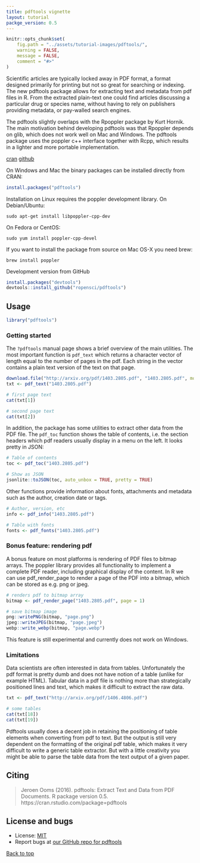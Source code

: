 ```yaml
---
title: pdftools vignette
layout: tutorial
packge_version: 0.5
---
```


```r
knitr::opts_chunk$set(
	fig.path = "../assets/tutorial-images/pdftools/",
	warning = FALSE,
	message = FALSE,
	comment = "#>"
)
```

Scientific articles are typically locked away in PDF format, a format designed primarily for printing but not so great for searching or indexing. The new pdftools package allows for extracting text and metadata from pdf files in R. From the extracted plain-text one could find articles discussing a particular drug or species name, without having to rely on publishers providing metadata, or pay-walled search engines.

The pdftools slightly overlaps with the Rpoppler package by Kurt Hornik. The main motivation behind developing pdftools was that Rpoppler depends on glib, which does not work well on Mac and Windows. The pdftools package uses the poppler c++ interface together with Rcpp, which results in a lighter and more portable implementation.

<section id="installation">

<a href="https://cran.rstudio.com/web/packages/pdftools/"><span class="label label-warning">cran</span></a> <a href="https://github.com/ropensci/pdftools"><span class="label label-info">github</span></a>

On Windows and Mac the binary packages can be installed directly from CRAN:


```r
install.packages("pdftools")
```

Installation on Linux requires the poppler development library. On Debian/Ubuntu:

```
sudo apt-get install libpoppler-cpp-dev
```

On Fedora or CentOS:

```
sudo yum install poppler-cpp-devel
```

If you want to install the package from source on Mac OS-X you need brew:

```
brew install poppler
```

Development version from GitHub

```r
install.packages("devtools")
devtools::install_github("ropensci/pdftools")
```

<section id="usage">

## Usage

```r
library("pdftools")
```

### Getting started

The `?pdftools` manual page shows a brief overview of the main utilities. The most important function is `pdf_text` which returns a character vector of length equal to the number of pages in the pdf. Each string in the vector contains a plain text version of the text on that page.

```r
download.file("http://arxiv.org/pdf/1403.2805.pdf", "1403.2805.pdf", mode = "wb")
txt <- pdf_text("1403.2805.pdf")

# first page text
cat(txt[1])

# second page text
cat(txt[2])
```

In addition, the package has some utilities to extract other data from the PDF file. The `pdf_toc` function shows the table of contents, i.e. the section headers which pdf readers usually display in a menu on the left. It looks pretty in JSON:

```r
# Table of contents
toc <- pdf_toc("1403.2805.pdf")

# Show as JSON
jsonlite::toJSON(toc, auto_unbox = TRUE, pretty = TRUE)
```

Other functions provide information about fonts, attachments and metadata such as the author, creation date or tags.


```r
# Author, version, etc
info <- pdf_info("1403.2805.pdf")

# Table with fonts
fonts <- pdf_fonts("1403.2805.pdf")
```

### Bonus feature: rendering pdf

A bonus feature on most platforms is rendering of PDF files to bitmap arrays. The poppler library provides all functionality to implement a complete PDF reader, including graphical display of the content. In R we can use pdf_render_page to render a page of the PDF into a bitmap, which can be stored as e.g. png or jpeg.

```r
# renders pdf to bitmap array
bitmap <- pdf_render_page("1403.2805.pdf", page = 1)

# save bitmap image
png::writePNG(bitmap, "page.png")
jpeg::writeJPEG(bitmap, "page.jpeg")
webp::write_webp(bitmap, "page.webp")
```

This feature is still experimental and currently does not work on Windows.

### Limitations

Data scientists are often interested in data from tables. Unfortunately the pdf format is pretty dumb and does not have notion of a table (unlike for example HTML). Tabular data in a pdf file is nothing more than strategically positioned lines and text, which makes it difficult to extract the raw data.

```r
txt <- pdf_text("http://arxiv.org/pdf/1406.4806.pdf")

# some tables
cat(txt[18])
cat(txt[19])
```

Pdftools usually does a decent job in retaining the positioning of table elements when converting from pdf to text. But the output is still very dependent on the formatting of the original pdf table, which makes it very difficult to write a generic table extractor. But with a little creativity you might be able to parse the table data from the text output of a given paper.


<section id="citing">

## Citing

> Jeroen Ooms (2016). pdftools: Extract Text and Data from PDF
  Documents. R package version 0.5.
  https://cran.rstudio.com/package=pdftools


<section id="license_bugs">

## License and bugs

* License: [MIT](http://opensource.org/licenses/MIT)
* Report bugs at [our GitHub repo for pdftools](https://github.com/ropensci/pdftools/issues?state=open)


[Back to top](#top)
